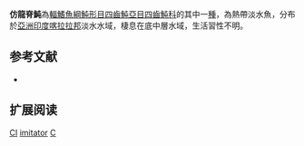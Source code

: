{{Speciesbox
| name = 仿龍脊魨
| image = Carinotetraodon travancoricus 2.JPG
| image_width = 250px
| status = DD
| status_system = IUCN3.1 
| genus = Carinotetraodon
| species = imitator
| authority = Britz & Kottelat, 1999
| synonyms = *''Carinatetraodon imitator, Britz & Kottelat, 1999''
}}
'''仿龍脊魨'''為[[輻鰭魚綱|輻鰭魚綱]][[魨形目|魨形目]][[四齒魨亞目|四齒魨亞目]][[四齒魨科|四齒魨科]]的其中一[[種|種]]，為熱帶淡水魚，分布於[[亞洲|亞洲]][[印度|印度]][[喀拉拉邦|喀拉拉邦]]淡水水域，棲息在底中層水域，生活習性不明。

== 参考文献 ==
*{{FishBase_species|genus=Carinotetraodon|species=imitator|year=2014|month=3}}

== 扩展阅读 ==
{{refbegin}}
{{wikispecies-inline|Carinotetraodon imitator|仿龍脊魨}}
{{refend}}
{{Taxonbar|from=Q2938828}}

[[Category:IUCN红色名录数据缺乏物种|CI]]
[[Category:龍脊魨屬|imitator]]
[[Category:1999年描述的魚類|C]]


{{魚類小作品}}